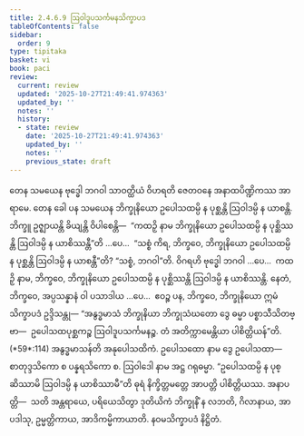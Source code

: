 ```yaml
---
title: 2.4.6.9 ဩဝါဒူပသင်္ကမနသိက္ခာပဒ
tableOfContents: false
sidebar:
  order: 9
type: tipitaka
basket: vi
book: paci
review:
  current: review
  updated: '2025-10-27T21:49:41.974363'
  updated_by: ''
  notes: ''
  history:
  - state: review
    date: '2025-10-27T21:49:41.974363'
    updated_by: ''
    notes: ''
    previous_state: draft
---
```



<ReviewStatus review={frontmatter.review} showDetails={true} />

<HypothesisAnnotation frontmatter={frontmatter} />

<DynamicBreadcrumb />

<Division number="1058" book="paci" e="ch" v="2" p="414">

<Paragraph number="3167" book="paci">
တေန သမယေန ဗုဒ္ဓေါ ဘဂဝါ သာဝတ္ထိယံ ဝိဟရတိ ဇေတဝနေ အနာထပိဏ္ဍိကဿ အာရာမေ. တေန ခေါ ပန သမယေန ဘိက္ခုနိယော ဥပေါသထမ္ပိ န ပုစ္ဆန္တိ ဩဝါဒမ္ပိ န ယာစန္တိ. ဘိက္ခူ ဥဇ္ဈာယန္တိ ခိယျန္တိ ဝိပါစေန္တိ—  “ကထဉှိ နာမ ဘိက္ခုနိယော ဥပေါသထမ္ပိ န ပုစ္ဆိဿန္တိ ဩဝါဒမ္ပိ န ယာစိဿန္တီ”တိ …ပေ…  “သစ္စံ ကိရ, ဘိက္ခဝေ, ဘိက္ခုနိယော ဥပေါသထမ္ပိ န ပုစ္ဆန္တိ ဩဝါဒမ္ပိ န ယာစန္တီ”တိ? “သစ္စံ, ဘဂဝါ”တိ. ဝိဂရဟိ ဗုဒ္ဓေါ ဘဂဝါ …ပေ…  ကထဉှိ နာမ, ဘိက္ခဝေ, ဘိက္ခုနိယော ဥပေါသထမ္ပိ န ပုစ္ဆိဿန္တိ ဩဝါဒမ္ပိ န ယာစိဿန္တိ. နေတံ, ဘိက္ခဝေ, အပ္ပသန္နာနံ ဝါ ပသာဒါယ …ပေ…  ဧဝဉ္စ ပန, ဘိက္ခဝေ, ဘိက္ခုနိယော ဣမံ သိက္ခာပဒံ ဥဒ္ဒိသန္တု—
</Paragraph>

</Division>
<Division number="1059" book="paci" e="ch" v="2" p="414">

<Paragraph number="3168" book="paci">
<Emphasis>“အနွဒ္ဓမာသံ ဘိက္ခုနိယာ ဘိက္ခုသံဃတော ဒွေ ဓမ္မာ ပစ္စာသီသိတဗ္ဗာ—  ဥပေါသထပုစ္ဆကဉ္စ ဩဝါဒူပသင်္ကမနဉ္စ. တံ အတိက္ကာမေန္တိယာ ပါစိတ္တိယန်”</Emphasis>တိ. (*59*:<Emphasis>114</Emphasis>)
</Paragraph>

</Division>
<Division number="1060" book="paci" e="ch" v="2" p="415">

<Paragraph number="3169" book="paci">
<Emphasis>အနွဒ္ဓမာသန်</Emphasis>တိ အနုပေါသထိကံ. <Emphasis>ဥပေါသထော</Emphasis> နာမ ဒွေ ဥပေါသထာ—  စာတုဒ္ဒသိကော စ ပန္နရသိကော စ.
</Paragraph>

<Paragraph number="3170" book="paci">
<Emphasis>ဩဝါဒေါ</Emphasis> နာမ အဋ္ဌ ဂရုဓမ္မာ. “ဥပေါသထမ္ပိ န ပုစ္ဆိဿာမိ ဩဝါဒမ္ပိ န ယာစိဿာမီ”တိ ဓုရံ နိက္ခိတ္တမတ္တေ အာပတ္တိ ပါစိတ္တိယဿ.
</Paragraph>

</Division>
<Division number="1061" book="paci" e="ch" v="2" p="415">

<Paragraph number="3171" book="paci">
အနာပတ္တိ—  သတိ အန္တရာယေ, ပရိယေသိတွာ ဒုတိယိကံ ဘိက္ခုနိံ န လဘတိ, ဂိလာနာယ, အာပဒါသု, ဥမ္မတ္တိကာယ, အာဒိကမ္မိကာယာတိ.

</Paragraph>
</Division>

<Paragraph number="3172" type="center" book="paci">
နဝမသိက္ခာပဒံ နိဋ္ဌိတံ.
</Paragraph>
